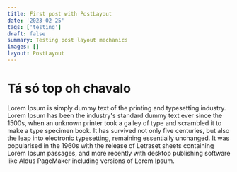 ```yaml
---
title: First post with PostLayout
date: '2023-02-25'
tags: ['testing']
draft: false
summary: Testing post layout mechanics
images: []
layout: PostLayout
---
```


# Tá só top oh chavalo

Lorem Ipsum is simply dummy text of the printing and typesetting industry. Lorem Ipsum has been the industry's standard dummy text ever since the 1500s, when an unknown printer took a galley of type and scrambled it to make a type specimen book. It has survived not only five centuries, but also the leap into electronic typesetting, remaining essentially unchanged. It was popularised in the 1960s with the release of Letraset sheets containing Lorem Ipsum passages, and more recently with desktop publishing software like Aldus PageMaker including versions of Lorem Ipsum.
